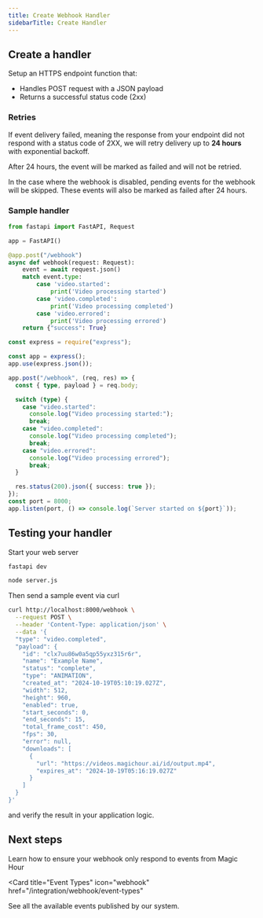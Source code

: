 ```yaml
---
title: Create Webhook Handler
sidebarTitle: Create Handler
---
```


## Create a handler

Setup an HTTPS endpoint function that:

- Handles POST request with a JSON payload
- Returns a successful status code (2xx)

### Retries

If event delivery failed, meaning the response from your endpoint did not respond with a status code of 2XX, we will retry delivery up to **24 hours** with exponential backoff.

After 24 hours, the event will be marked as failed and will not be retried.

In the case where the webhook is disabled, pending events for the webhook will be skipped. These events will also be marked as failed after 24 hours.

### Sample handler

<CodeGroup>

```python Python
from fastapi import FastAPI, Request

app = FastAPI()

@app.post("/webhook")
async def webhook(request: Request):
    event = await request.json()
    match event.type:
        case 'video.started':
            print('Video processing started')
        case 'video.completed':
            print('Video processing completed')
        case 'video.errored':
            print('Video processing errored')
    return {"success": True}
```

```typescript Node
const express = require("express");

const app = express();
app.use(express.json());

app.post("/webhook", (req, res) => {
  const { type, payload } = req.body;

  switch (type) {
    case "video.started":
      console.log("Video processing started:");
      break;
    case "video.completed":
      console.log("Video processing completed");
      break;
    case "video.errored":
      console.log("Video processing errored");
      break;
  }

  res.status(200).json({ success: true });
});
const port = 8000;
app.listen(port, () => console.log(`Server started on ${port}`));
```

</CodeGroup>

## Testing your handler

Start your web server

<CodeGroup>

```sh Python
fastapi dev
```

```sh Node
node server.js
```

</CodeGroup>

Then send a sample event via curl

```sh
curl http://localhost:8000/webhook \
  --request POST \
  --header 'Content-Type: application/json' \
  --data '{
  "type": "video.completed",
  "payload": {
    "id": "clx7uu86w0a5qp55yxz315r6r",
    "name": "Example Name",
    "status": "complete",
    "type": "ANIMATION",
    "created_at": "2024-10-19T05:10:19.027Z",
    "width": 512,
    "height": 960,
    "enabled": true,
    "start_seconds": 0,
    "end_seconds": 15,
    "total_frame_cost": 450,
    "fps": 30,
    "error": null,
    "downloads": [
      {
        "url": "https://videos.magichour.ai/id/output.mp4",
        "expires_at": "2024-10-19T05:16:19.027Z"
      }
    ]
  }
}'
```

and verify the result in your application logic.

## Next steps

<CardGroup cols={2}>
<Card
  title="Securing Your Webhook Handler"
  icon="webhook"
  href="/integration/webhook/secure-handler"
>
  Learn how to ensure your webhook only respond to events from Magic Hour
</Card>

<Card
  title="Event Types"
  icon="webhook"
  href="/integration/webhook/event-types"
>
  See all the available events published by our system.
</Card>
</CardGroup>

